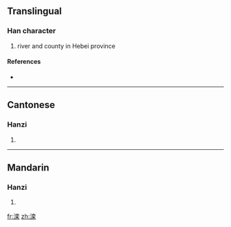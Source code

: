 {{also|灤}}
==Translingual==

===Han character===
{{Han char|rn=85|rad=水|as=10|sn=13|four=|canj=水卜金木 (EYCD)}}

# river and county in Hebei province

====References====
* {{Han ref|kx=0643.241|hdz=31704.010|uh=6EE6|ud=28390}}

----

==Cantonese==

===Hanzi===
{{yue-hanzi|jyut=|y=lyun4|tra=灤}}

# {{defn|Cantonese}}

----

==Mandarin==

===Hanzi===
{{cmn-hanzi|tra=灤|pin=[[luán]] ([[luan2]])|wg=luan<sup>2</sup>}}

# {{defn|Mandarin}}

[[fr:滦]]
[[zh:滦]]